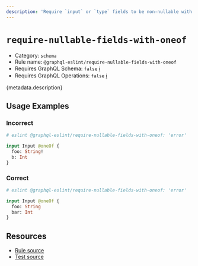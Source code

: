 ```yaml
---
description: 'Require `input` or `type` fields to be non-nullable with `@oneOf` directive.'
---
```


# `require-nullable-fields-with-oneof`

- Category: `schema`
- Rule name: `@graphql-eslint/require-nullable-fields-with-oneof`
- Requires GraphQL Schema: `false`
  [ℹ️](/docs/getting-started#extended-linting-rules-with-graphql-schema)
- Requires GraphQL Operations: `false`
  [ℹ️](/docs/getting-started#extended-linting-rules-with-siblings-operations)

{metadata.description}

## Usage Examples

### Incorrect

```graphql
# eslint @graphql-eslint/require-nullable-fields-with-oneof: 'error'

input Input @oneOf {
  foo: String!
  b: Int
}
```

### Correct

```graphql
# eslint @graphql-eslint/require-nullable-fields-with-oneof: 'error'

input Input @oneOf {
  foo: String
  bar: Int
}
```

## Resources

- [Rule source](https://github.com/dimaMachina/graphql-eslint/tree/master/packages/plugin/src/rules/require-nullable-fields-with-oneof.ts)
- [Test source](https://github.com/dimaMachina/graphql-eslint/tree/master/packages/plugin/__tests__/require-nullable-fields-with-oneof.spec.ts)
